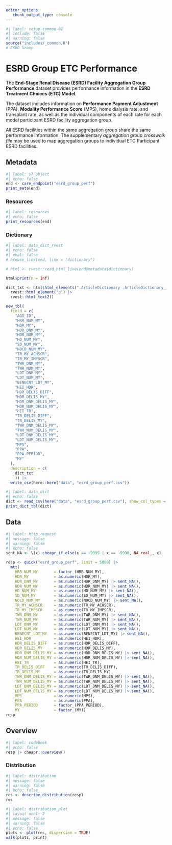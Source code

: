 ```yaml
---
editor_options: 
   chunk_output_type: console
---
```


```r
#| label: setup-common-01
#| include: false
#| warning: false
source("includes/_common.R")
# ESRD Group
```

# ESRD Group ETC Performance {#sec-esrdgrp}

The __End-Stage Renal Disease (ESRD) Facility Aggregation Group Performance__ dataset provides performance information in the __ESRD Treatment Choices (ETC) Model__. 

The dataset includes information on __Performance Payment Adjustment__ (PPA), __Modality Performance Score__ (MPS), home dialysis rate, and transplant rate, as well as the individual components of each rate for each model participant ESRD facility aggregation group. 

[All ESRD facilities within the same aggregation group share the same performance information. The supplementary _aggregation group crosswalk file_ may be used to map aggregation groups to individual ETC Participant ESRD facilities.]{.aside}

## Metadata

```r
#| label: s7_object
#| echo: false
end <- care_endpoint("esrd_group_perf")
print_meta(end)
```

### Resources

```r
#| label: resources
#| echo: false
print_resources(end)
```

### Dictionary

```r
#| label: data_dict_rvest
#| echo: false
#| eval: false
# browse_link(end, link = "dictionary")

# html <- rvest::read_html_live(end@metadata$dictionary)

html$print(n = Inf)

dict_txt <- html$html_elements(".ArticleDictionary .ArticleDictionary__inner .ArticleDictionary__definition") |> 
  rvest::html_element("p") |> 
  rvest::html_text2()

new_tbl(
  field = c(
    "AGG_ID",
    "HRR_NUM_MY",
    "HDR_MY",
    "HDR_DNM_MY",
    "HDR_NUM_MY",
    "HD_NUM_MY",
    "SD_NUM_MY",
    "NOCD_NUM_MY",
    "TR_MY_ACHSCR",
    "TR_MY_IMPSCR",
    "TWR_DNM_MY",
    "TWR_NUM_MY",
    "LDT_DNM_MY",
    "LDT_NUM_MY",
    "BENECNT_LDT_MY",
    "HEI_HDR",
    "HDR_DELIS_DIFF",
    "HDR_DELIS_MY",
    "HDR_DNM_DELIS_MY",
    "HDR_NUM_DELIS_MY",
    "HEI_TR",
    "TR_DELIS_DIFF",
    "TR_DELIS_MY",
    "TWR_DNM_DELIS_MY",
    "TWR_NUM_DELIS_MY",
    "LDT_DNM_DELIS_MY",
    "LDT_NUM_DELIS_MY",
    "MPS",
    "PPA",
    "PPA_PERIOD",
    "MY"
  ),
  description = c(
    dict_txt
    )) |> 
  write_csv(here::here("data", "esrd_group_perf.csv"))
```

```r
#| label: data_dict
#| echo: false
dict <- read_csv(here("data", "esrd_group_perf.csv"), show_col_types = FALSE)
print_dict_tbl(dict)
```

## Data

```r
#| label: http_request
#| message: false
#| warning: false
#| echo: false
sent_NA <- \(x) cheapr_if_else(x == -9999 | x == -9998, NA_real_, x)

resp <- quick("esrd_group_perf", limit = 5000) |> 
  mtt(
    HRR_NUM_MY       = factor_(HRR_NUM_MY),
    HDR_MY           = as.numeric(HDR_MY),
    HDR_DNM_MY       = as.numeric(HDR_DNM_MY) |> sent_NA(),
    HDR_NUM_MY       = as.numeric(HDR_NUM_MY) |> sent_NA(), 
    HD_NUM_MY        = as.numeric(HD_NUM_MY) |> sent_NA(), 
    SD_NUM_MY        = as.numeric(SD_NUM_MY) |> sent_NA(), 
    NOCD_NUM_MY      = as.numeric(NOCD_NUM_MY) |> sent_NA(),
    TR_MY_ACHSCR     = as.numeric(TR_MY_ACHSCR),
    TR_MY_IMPSCR     = as.numeric(TR_MY_IMPSCR),
    TWR_DNM_MY       = as.numeric(TWR_DNM_MY) |> sent_NA(),
    TWR_NUM_MY       = as.numeric(TWR_NUM_MY) |> sent_NA(),
    LDT_DNM_MY       = as.numeric(LDT_DNM_MY) |> sent_NA(),
    LDT_NUM_MY       = as.numeric(LDT_NUM_MY) |> sent_NA(),
    BENECNT_LDT_MY   = as.numeric(BENECNT_LDT_MY) |> sent_NA(),
    HEI_HDR          = as.numeric(HEI_HDR),
    HDR_DELIS_DIFF   = as.numeric(HDR_DELIS_DIFF),
    HDR_DELIS_MY     = as.numeric(HDR_DELIS_MY),
    HDR_DNM_DELIS_MY = as.numeric(HDR_DNM_DELIS_MY) |> sent_NA(),
    HDR_NUM_DELIS_MY = as.numeric(HDR_NUM_DELIS_MY) |> sent_NA(),
    HEI_TR           = as.numeric(HEI_TR),
    TR_DELIS_DIFF    = as.numeric(TR_DELIS_DIFF),
    TR_DELIS_MY      = as.numeric(TR_DELIS_MY),
    TWR_DNM_DELIS_MY = as.numeric(TWR_DNM_DELIS_MY) |> sent_NA(), 
    TWR_NUM_DELIS_MY = as.numeric(TWR_NUM_DELIS_MY) |> sent_NA(), 
    LDT_DNM_DELIS_MY = as.numeric(LDT_DNM_DELIS_MY) |> sent_NA(), 
    LDT_NUM_DELIS_MY = as.numeric(LDT_NUM_DELIS_MY) |> sent_NA(), 
    MPS              = as.numeric(MPS),
    PPA              = as.numeric(PPA),
    PPA_PERIOD       = factor_(PPA_PERIOD),
    MY               = factor_(MY))
resp
```

## Overview

```r
#| label: codebook
#| echo: false
resp |> cheapr::overview()
```

### Distribution

```r
#| label: distribution
#| message: false
#| warning: false
#| echo: false
res <- describe_distribution(resp)
res
```

```r
#| label: distribution_plot
#| layout-ncol: 2
#| message: false
#| warning: false
#| echo: false
plots <- plot(res, dispersion = TRUE)
walk(plots, print)
```
